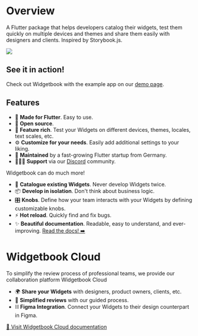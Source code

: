# Overview

A Flutter package that helps developers catalog their widgets, test them quickly on multiple devices and themes and share them easily with designers and clients. 
Inspired by Storybook.js.

<Image src="/assets/screenshots/widgetbook.png" zoom />

## See it in action!

Check out Widgetbook with the example app on our [demo page](https://demo.widgetbook.io).

## Features

- 💙 **Made for Flutter**. Easy to use. 
- 🦄 **Open source**.
- 🍭 **Feature rich**. Test your Widgets on different devices, themes, locales, text scales, etc.
- ⚙️ **Customize for your needs**. Easily add additional settings to your liking. 
- 🔧 **Maintained** by a fast-growing Flutter startup from Germany.
- 👩🏼‍💻 **Support** via our [Discord](https://discord.com/invite/zT4AMStAJA) community.

Widgetbook can do much more!

- 📙 **Catalogue existing Widgets**. Never develop Widgets twice. 
- 📦 **Develop in isolation**. Don't think about business logic. 
- 🎛 **Knobs**. Define how your team interacts with your Widgets by defining customizable knobs. 
- ⚡️ **Hot reload**. Quickly find and fix bugs.
- ✨ **Beautiful documentation**. Readable, easy to understand, and ever-improving. [Read the docs! ➡️](https://docs.widgetbook.io)

# Widgetbook Cloud

To simplify the review process of professional teams, we provide our collaboration platform Widgetbook Cloud
- 🌍 **Share your Widgets** with designers, product owners, clients, etc.
- 📃 **Simplified reviews** with our guided process. 
- ⛓ **Figma Integration**. Connect your Widgets to their design counterpart in Figma. 

[🔗 Visit Widgetbook Cloud documentation](/widgetbook-cloud/overview)